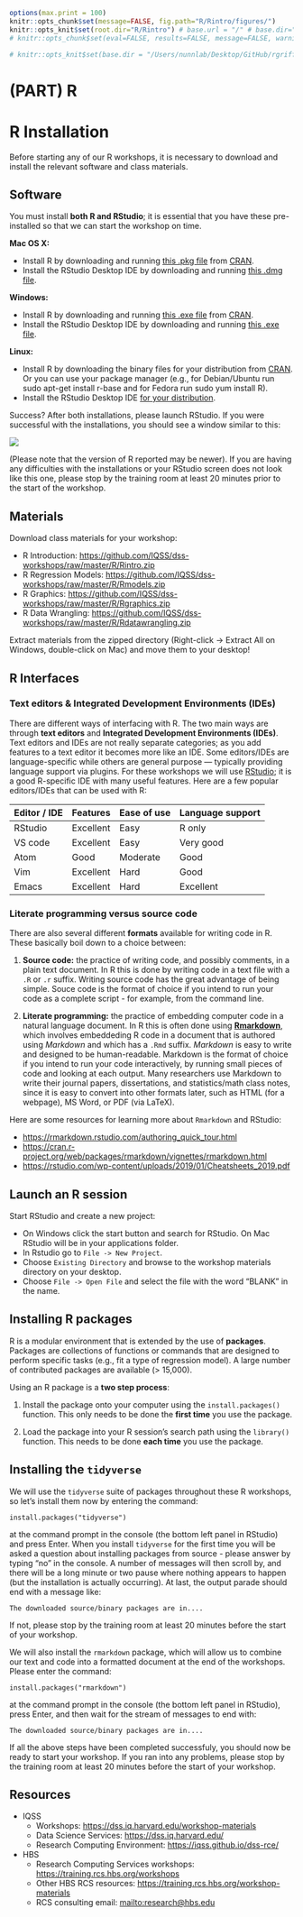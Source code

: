 
```r
options(max.print = 100)
knitr::opts_chunk$set(message=FALSE, fig.path="R/Rintro/figures/")
knitr::opts_knit$set(root.dir="R/Rintro") # base.url = "/" # base.dir="R/Rintro"
# knitr::opts_chunk$set(eval=FALSE, results=FALSE, message=FALSE, warning=FALSE, error=FALSE)

# knitr::opts_knit$set(base.dir = "/Users/nunnlab/Desktop/GitHub/rgriff23.github.io/")
```

# (PART) R {-}

# R Installation

Before starting any of our R workshops, it is necessary to download and install 
the relevant software and class materials.


## Software

You must install **both R and RStudio**; it is essential that you have these pre-installed so that we can start the workshop on time.

**Mac OS X:** 

* Install R by downloading and running [this .pkg file](http://cran.r-project.org/bin/macosx/R-latest.pkg) from [CRAN](http://cran.r-project.org/index.html). 
* Install the RStudio Desktop IDE by downloading and running [this .dmg file](https://download1.rstudio.org/desktop/macos/RStudio-1.2.5033.dmg).

**Windows:** 

* Install R by downloading and running [this .exe file](https://cran.r-project.org/bin/windows/base/release.htm) from [CRAN](http://cran.r-project.org/index.html).
* Install the RStudio Desktop IDE by downloading and running [this .exe file](https://https://download1.rstudio.org/desktop/windows/RStudio-1.2.5033.exe).

**Linux:** 

* Install R by downloading the binary files for your distribution from [CRAN](http://cran.r-project.org/index.html). Or you can use your package manager (e.g., for Debian/Ubuntu run sudo apt-get install r-base and for Fedora run sudo yum install R). 
* Install the RStudio Desktop IDE [for your distribution](https://rstudio.com/products/rstudio/download/#download).

Success? After both installations, please launch RStudio. If you were successful with the installations, you should see a window similar to this:

![](R/Rinstall/images/rstudio_successful_install.png)

(Please note that the version of R reported may be newer). If you are having any difficulties with the installations or your RStudio screen does not look like this one, please stop by the training room at least 20 minutes prior to the start of the  workshop.


## Materials

Download class materials for your workshop:

* R Introduction: <https://github.com/IQSS/dss-workshops/raw/master/R/Rintro.zip>
* R Regression Models: <https://github.com/IQSS/dss-workshops/raw/master/R/Rmodels.zip>
* R Graphics: <https://github.com/IQSS/dss-workshops/raw/master/R/Rgraphics.zip>
* R Data Wrangling: <https://github.com/IQSS/dss-workshops/raw/master/R/Rdatawrangling.zip>

Extract materials from the zipped directory (Right-click -> Extract All on Windows, double-click on Mac) and move them to your desktop!


## R Interfaces

### Text editors & Integrated Development Environments (IDEs)

There are different ways of interfacing with R. The two main ways are through **text editors** and **Integrated Development Environments (IDEs)**. Text editors and IDEs are not really separate categories; as you add features to a text editor it becomes more like an IDE. Some editors/IDEs are language-specific while others are general purpose --- typically providing language support via plugins. For these workshops we will use [RStudio](https://rstudio.com/); it is a good R-specific IDE with many useful features. Here are a few popular editors/IDEs that can be used with R:

| Editor / IDE | Features  | Ease of use | Language support |
|:------------ |:--------- |:----------- |:---------------- |
| RStudio      | Excellent | Easy        | R only           |
| VS code      | Excellent | Easy        | Very good        |
| Atom         | Good      | Moderate    | Good             |
| Vim          | Excellent | Hard        | Good             |
| Emacs        | Excellent | Hard        | Excellent        |


### Literate programming versus source code

There are also several different **formats** available for writing code in R. 
These basically boil down to a choice between:

1. **Source code:** the practice of writing code, and possibly comments, in a plain text document. In R this is done by writing code in a text file with a `.R` or `.r` suffix. Writing source code has the great advantage of being simple. Souce code is the format of choice if you intend to run your code as a complete script - for example, from the command line.

2.  **Literate programming:** the practice of embedding computer code in a natural language document. In R this is often done using [**Rmarkdown**](https://rmarkdown.rstudio.com/), which involves embeddeding R code in a document that is authored using *Markdown* and which has a `.Rmd` suffix. *Markdown* is easy to write and designed to be human-readable. Markdown is the format of choice if you intend to run your code interactively, by running small pieces of code and looking at each output. Many researchers use Markdown to write their journal papers, dissertations, and statistics/math class notes, since it is easy to convert into other formats later, such as HTML (for a webpage), MS Word, or PDF (via LaTeX). 

Here are some resources for learning more about `Rmarkdown` and RStudio: 

* <https://rmarkdown.rstudio.com/authoring_quick_tour.html>
* <https://cran.r-project.org/web/packages/rmarkdown/vignettes/rmarkdown.html>
*  <https://rstudio.com/wp-content/uploads/2019/01/Cheatsheets_2019.pdf>


## Launch an R session

Start RStudio and create a new project:

* On Windows click the start button and search for RStudio. On Mac
    RStudio will be in your applications folder.
* In Rstudio go to `File -> New Project`.
* Choose `Existing Directory` and browse to the workshop materials directory on your desktop.
* Choose `File -> Open File` and select the file with the word "BLANK" in the name.


## Installing R packages

R is a modular environment that is extended by the use of **packages**.
Packages are collections of functions or commands that are designed to
perform specific tasks (e.g., fit a type of regression model). A large 
number of contributed packages are available (> 15,000). 

Using an R package is a **two step process**:

1.  Install the package onto your computer using the
 `install.packages()` function. This only needs to
 be done the **first time** you use the package.

2.  Load the package into your R session's search path 
 using the `library()` function. This needs to be done
 **each time** you use the package.


## Installing the `tidyverse`

We will use the `tidyverse` suite of packages throughout these R workshops, 
so let's install them now by entering the command:

`install.packages("tidyverse")`

at the command prompt in the console (the bottom left panel in RStudio) and press Enter. 
When you install `tidyverse` for the first time you will be asked a question
about installing packages from source - please answer by typing "no" in the console.
A number of messages will then scroll by, and there will be a long minute or two 
pause where nothing appears to happen (but the installation is actually occurring). 
At last, the output parade should end with a message like:

`The downloaded source/binary packages are in....` 

If not, please stop by the training room at least 20 minutes before the start of your workshop.

We will also install the `rmarkdown` package, which will allow us to
combine our text and code into a formatted document at the end of 
the workshops. Please enter the command:

`install.packages("rmarkdown")`

at the command prompt in the console (the bottom left panel in RStudio), 
press Enter, and then wait for the stream of messages to end with:

`The downloaded source/binary packages are in....`

If all the above steps have been completed successfuly, you should now
be ready to start your workshop. If you ran into any problems, please 
stop by the training room at least 20 minutes before the start of your workshop.


## Resources

* IQSS 
    + Workshops: <https://dss.iq.harvard.edu/workshop-materials>
    + Data Science Services: <https://dss.iq.harvard.edu/>
    + Research Computing Environment: <https://iqss.github.io/dss-rce/>

* HBS
    + Research Computing Services workshops: <https://training.rcs.hbs.org/workshops>
    + Other HBS RCS resources: <https://training.rcs.hbs.org/workshop-materials>
    + RCS consulting email: <mailto:research@hbs.edu>

